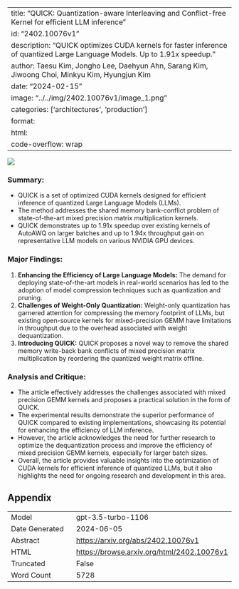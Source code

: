 
---
title: "QUICK: Quantization-aware Interleaving and Conflict-free Kernel for efficient LLM inference"
id: "2402.10076v1"
description: "QUICK optimizes CUDA kernels for faster inference of quantized Large Language Models. Up to 1.91x speedup."
author: Taesu Kim, Jongho Lee, Daehyun Ahn, Sarang Kim, Jiwoong Choi, Minkyu Kim, Hyungjun Kim
date: "2024-02-15"
image: "../../img/2402.10076v1/image_1.png"
categories: ['architectures', 'production']
format:
  html:
    code-overflow: wrap
---

![](../../img/2402.10076v1/image_1.png)

### **Summary:**
- QUICK is a set of optimized CUDA kernels designed for efficient inference of quantized Large Language Models (LLMs).
- The method addresses the shared memory bank-conflict problem of state-of-the-art mixed precision matrix multiplication kernels.
- QUICK demonstrates up to 1.91x speedup over existing kernels of AutoAWQ on larger batches and up to 1.94x throughput gain on representative LLM models on various NVIDIA GPU devices.

### Major Findings:
1. **Enhancing the Efficiency of Large Language Models:** The demand for deploying state-of-the-art models in real-world scenarios has led to the adoption of model compression techniques such as quantization and pruning.
2. **Challenges of Weight-Only Quantization:** Weight-only quantization has garnered attention for compressing the memory footprint of LLMs, but existing open-source kernels for mixed-precision GEMM have limitations in throughput due to the overhead associated with weight dequantization.
3. **Introducing QUICK:** QUICK proposes a novel way to remove the shared memory write-back bank conflicts of mixed precision matrix multiplication by reordering the quantized weight matrix offline.

### Analysis and Critique:
- The article effectively addresses the challenges associated with mixed precision GEMM kernels and proposes a practical solution in the form of QUICK.
- The experimental results demonstrate the superior performance of QUICK compared to existing implementations, showcasing its potential for enhancing the efficiency of LLM inference.
- However, the article acknowledges the need for further research to optimize the dequantization process and improve the efficiency of mixed precision GEMM kernels, especially for larger batch sizes.
- Overall, the article provides valuable insights into the optimization of CUDA kernels for efficient inference of quantized LLMs, but it also highlights the need for ongoing research and development in this area.

## Appendix

|          |          |
|----------|----------|
| Model     | gpt-3.5-turbo-1106       |
| Date Generated     | 2024-06-05       |
| Abstract | [https://arxiv.org/abs/2402.10076v1](https://arxiv.org/abs/2402.10076v1)        |
| HTML     | [https://browse.arxiv.org/html/2402.10076v1](https://browse.arxiv.org/html/2402.10076v1)       |
| Truncated       | False       |
| Word Count       | 5728       |